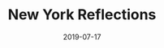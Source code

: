 ---
template:
- writing

title: New York Reflections
date: 2019-07-17
city: New York, New York
country: USA
description: >-
  I never thought I'd be one to fall in love with the road. But going to college in Los Angeles provided me the perfect excuse to criss-cross the country many times over the past four years. This May, leaving the morning after graduation, I was able to do the route one final time.
tags:
  - Museums
  - Music
  - Visual Art
---